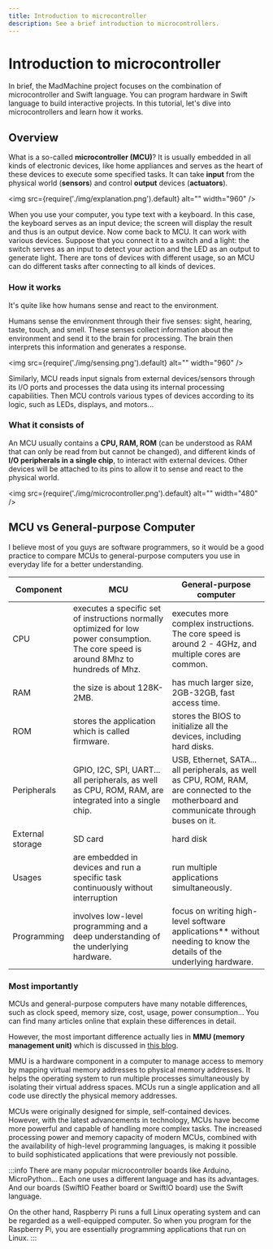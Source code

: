 ```yaml
---
title: Introduction to microcontroller
description: See a brief introduction to microcontrollers.
---
```


# Introduction to microcontroller

In brief, the MadMachine project focuses on the combination of microcontroller and Swift language. You can program hardware in Swift language to build interactive projects. In this tutorial, let's dive into microcontrollers and learn how it works. 


## Overview
What is a so-called **microcontroller (MCU)**? It is usually embedded in all kinds of electronic devices, like home appliances and serves as the heart of these devices to execute some specified tasks. It can take **input** from the physical world (**sensors**) and control **output** devices (**actuators**). 

<img
  src={require('./img/explanation.png').default}
  alt="" width="960"
/>

When you use your computer, you type text with a keyboard. In this case, the keyboard serves as an input device; the screen will display the result and thus is an output device. Now come back to MCU. It can work with various devices. Suppose that you connect it to a switch and a light: the switch serves as an input to detect your action and the LED as an output to generate light. There are tons of devices with different usage, so an MCU can do different tasks after connecting to all kinds of devices. 


### How it works

It's quite like how humans sense and react to the environment. 

Humans sense the environment through their five senses: sight, hearing, taste, touch, and smell. These senses collect information about the environment and send it to the brain for processing. The brain then interprets this information and generates a response.

<img
  src={require('./img/sensing.png').default}
  alt="" width="960"
/>

Similarly, MCU reads input signals from external devices/sensors through its I/O ports and processes the data using its internal processing capabilities. Then MCU controls various types of devices according to its logic, such as LEDs, displays, and motors...


### What it consists of

An MCU usually contains a **CPU, RAM, ROM** (can be understood as RAM that can only be read from but cannot be changed), and different kinds of **I/O peripherals in a single chip**, to interact with external devices. Other devices will be attached to its pins to allow it to sense and react to the physical world. 

<img
  src={require('./img/microcontroller.png').default}
  alt="" width="480"
/>


## MCU vs General-purpose Computer

I believe most of you guys are software programmers, so it would be a good practice to compare MCUs to general-purpose computers you use in everyday life for a better understanding.

| Component   | MCU | General-purpose computer |
| ----------- | ----------- | ----------- |
| CPU | executes a specific set of instructions normally optimized for low power consumption. The core speed is around 8Mhz to hundreds of Mhz. | executes more complex instructions. The core speed is around 2 - 4GHz, and multiple cores are common. |
| RAM | the size is about 128K-2MB.  | has much larger size, 2GB-32GB, fast access time. |
| ROM | stores the application which is called firmware. | stores the BIOS to initialize all the devices, including hard disks. |
| Peripherals | GPIO, I2C, SPI, UART...<br />all peripherals, as well as CPU, ROM, RAM, are integrated into a single chip. | USB, Ethernet, SATA... <br /> all peripherals, as well as CPU, ROM, RAM, are connected to the motherboard and communicate through buses on it. |
| External storage   | SD card | hard disk |
| Usages| are embedded in devices and run a specific task continuously without interruption | run multiple applications simultaneously. |
| Programming | involves low-level programming and a deep understanding of the underlying hardware. | focus on writing high-level software applications** without needing to know the details of the underlying hardware. | 


### Most importantly

MCUs and general-purpose computers have many notable differences, such as clock speed, memory size, cost, usage, power consumption... You can find many articles online that explain these differences in detail. 

However, the most important difference actually lies in **MMU (memory management unit)** which is discussed in [this blog](../../../blog/A%20brief%20introduction%20about%20Swift%20in%20embedded%20development#the-difference-when-programming-for-a-general-purpose-computer-and-an-embedded-one). 

MMU is a hardware component in a computer to manage access to memory by mapping virtual memory addresses to physical memory addresses. It helps the operating system to run multiple processes simultaneously by isolating their virtual address spaces. MCUs run a single application and all code use directly the physical memory addresses.

MCUs were originally designed for simple, self-contained devices. However, with the latest advancements in technology, MCUs have become more powerful and capable of handling more complex tasks. The increased processing power and memory capacity of modern MCUs, combined with the availability of high-level programming languages, is making it possible to build sophisticated applications that were previously not possible.



:::info
There are many popular microcontroller boards like Arduino, MicroPython... Each one uses a different language and has its advantages. And our boards (SwiftIO Feather board or SwiftIO board) use the Swift language.

On the other hand, Raspberry Pi runs a full Linux operating system and can be regarded as a well-equipped computer. So when you program for the Raspberry Pi, you are essentially programming applications that run on Linux.
:::